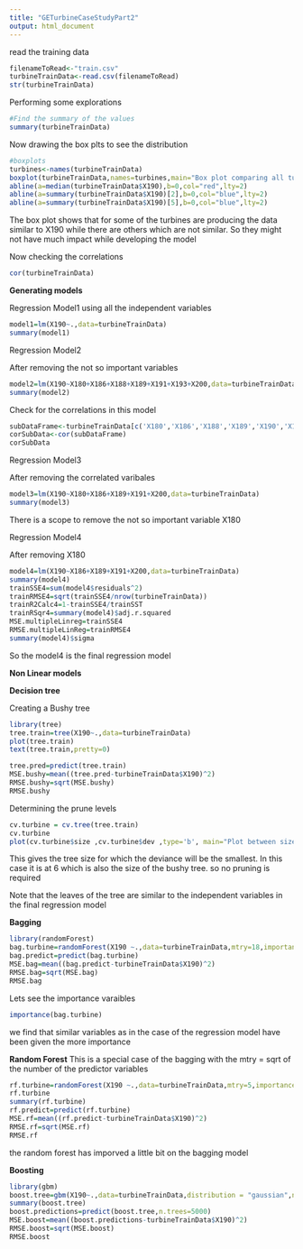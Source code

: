 ```yaml
---
title: "GETurbineCaseStudyPart2"
output: html_document
---
```


read the training data

```r
filenameToRead<-"train.csv"
turbineTrainData<-read.csv(filenameToRead)
str(turbineTrainData)

```

Performing some explorations

```r
#Find the summary of the values
summary(turbineTrainData)

```

Now drawing the box plts to see the distribution

```r
#boxplots
turbines<-names(turbineTrainData)
boxplot(turbineTrainData,names=turbines,main="Box plot comparing all turbines")
abline(a=median(turbineTrainData$X190),b=0,col="red",lty=2)
abline(a=summary(turbineTrainData$X190)[2],b=0,col="blue",lty=2)
abline(a=summary(turbineTrainData$X190)[5],b=0,col="blue",lty=2)


```
The box plot shows that for some of the turbines are producing the data similar to X190 while there are others which are not similar. So they might not have much impact while developing the model

Now checking the correlations

```r
cor(turbineTrainData)
```


__Generating models__

Regression Model1
using all the independent variables  

```r
model1=lm(X190~.,data=turbineTrainData)
summary(model1)

```


Regression Model2

After removing the not so important variables
```r
model2=lm(X190~X180+X186+X188+X189+X191+X193+X200,data=turbineTrainData)
summary(model2)

```

Check for the correlations in this model

```r
subDataFrame<-turbineTrainData[c('X180','X186','X188','X189','X190','X191','X193','X200')]
corSubData<-cor(subDataFrame)
corSubData


```

Regression Model3

After removing the correlated varibales

```r
model3=lm(X190~X180+X186+X189+X191+X200,data=turbineTrainData)
summary(model3)
```

There is a scope to remove the not so important variable X180

Regression Model4

After removing X180
```r
model4=lm(X190~X186+X189+X191+X200,data=turbineTrainData)
summary(model4)
trainSSE4=sum(model4$residuals^2)
trainRMSE4=sqrt(trainSSE4/nrow(turbineTrainData))
trainR2Calc4=1-trainSSE4/trainSST
trainRSqr4=summary(model4)$adj.r.squared
MSE.multipleLinreg=trainSSE4
RMSE.multipleLinReg=trainRMSE4
summary(model4)$sigma

```

So the model4 is the final regression model

__Non Linear models __

__Decision tree__

Creating a Bushy tree
```r
library(tree)
tree.train=tree(X190~.,data=turbineTrainData)
plot(tree.train)
text(tree.train,pretty=0)

tree.pred=predict(tree.train)
MSE.bushy=mean((tree.pred-turbineTrainData$X190)^2)
RMSE.bushy=sqrt(MSE.bushy)
RMSE.bushy

```

Determining the prune levels

```r
cv.turbine = cv.tree(tree.train)
cv.turbine
plot(cv.turbine$size ,cv.turbine$dev ,type='b', main="Plot between size of the tree and the deviance",xlab = "Size of tree", ylab= "deviance")
```
This gives the tree size for which the deviance will be the smallest. In this case it is at 6 which is also the size of the bushy tree. so no pruning is required

Note that the leaves of the tree are similar to the independent variables in the final regression model 

__Bagging__

```r

library(randomForest)
bag.turbine=randomForest(X190 ~.,data=turbineTrainData,mtry=18,importance=TRUE)
bag.predict=predict(bag.turbine)
MSE.bag=mean((bag.predict-turbineTrainData$X190)^2)
RMSE.bag=sqrt(MSE.bag)
RMSE.bag

```

Lets see the importance varaibles 

```r

importance(bag.turbine)

```
we find that similar variables as in the case of the regression model have been given the more importance

__Random Forest__
This is a special case of the bagging with the mtry = sqrt of the number of the predictor variables

```r
rf.turbine=randomForest(X190 ~.,data=turbineTrainData,mtry=5,importance=TRUE)
rf.turbine
summary(rf.turbine)
rf.predict=predict(rf.turbine)
MSE.rf=mean((rf.predict-turbineTrainData$X190)^2)
RMSE.rf=sqrt(MSE.rf)
RMSE.rf
```

the random forest has imporved a little bit on the bagging model

__Boosting__

```r
library(gbm)
boost.tree=gbm(X190~.,data=turbineTrainData,distribution = "gaussian",n.trees = 5000,interaction.depth = 4)
summary(boost.tree)
boost.predictions=predict(boost.tree,n.trees=5000)
MSE.boost=mean((boost.predictions-turbineTrainData$X190)^2)
RMSE.boost=sqrt(MSE.boost)
RMSE.boost


```

